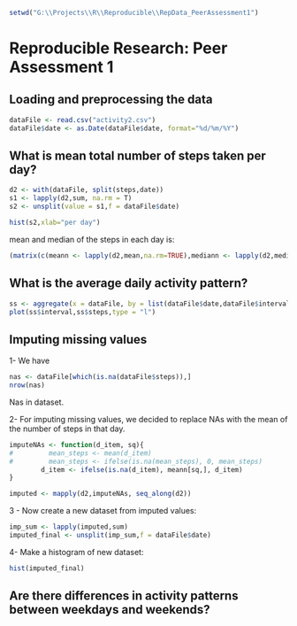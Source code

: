 ```r
setwd("G:\\Projects\\R\\Reproducible\\RepData_PeerAssessment1")
```

# Reproducible Research: Peer Assessment 1


## Loading and preprocessing the data
```r
dataFile <- read.csv("activity2.csv")
dataFile$date <- as.Date(dataFile$date, format="%d/%m/%Y")
```

## What is mean total number of steps taken per day?
```r
d2 <- with(dataFile, split(steps,date))
s1 <- lapply(d2,sum, na.rm = T)
s2 <- unsplit(value = s1,f = dataFile$date)

hist(s2,xlab="per day")
```

mean and median of the steps in each day is:

```r
(matrix(c(meann <- lapply(d2,mean,na.rm=TRUE),mediann <- lapply(d2,median,na.rm=TRUE)), ncol = 2))
```

## What is the average daily activity pattern?
```r
ss <- aggregate(x = dataFile, by = list(dataFile$date,dataFile$interval), FUN = mean, na.rm = T)
plot(ss$interval,ss$steps,type = "l")
```

## Imputing missing values
1- We have
```r
nas <- dataFile[which(is.na(dataFile$steps)),]
nrow(nas)
```

Nas in dataset.

2- For imputing missing values, we decided to replace NAs with the mean of the number of steps in that day.
```r
imputeNAs <- function(d_item, sq){
#         mean_steps <- mean(d_item)
#         mean_steps <- ifelse(is.na(mean_steps), 0, mean_steps)
        d_item <- ifelse(is.na(d_item), meann[sq,], d_item)
}

imputed <- mapply(d2,imputeNAs, seq_along(d2))
```

3 - Now create a new dataset from imputed values:
```r
imp_sum <- lapply(imputed,sum)
imputed_final <- unsplit(imp_sum,f = dataFile$date)

```

4- Make a histogram of new dataset:
```r
hist(imputed_final)
```

## Are there differences in activity patterns between weekdays and weekends?
